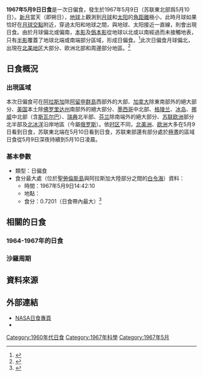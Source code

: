 {{Infobox Solar eclipse
| Year        = 1967
| Month       = 5
| Day         = 9
| Type        = 日偏食
| Image       = SE1967May09P.png
| Image size  = 200px
| Image intro = 1967年5月9日日偏食路徑圖
  <!--   日食資料   -->
| Gamma       = 1.1422
| Mag         = 0.7201
| Saros       = 147
| Saros total = 80
| Saros seq   = 20
  <!--     食甚     -->
| Duration    = 
| Location    = [[聖勞倫斯島|聖勞倫斯島]]與[[阿拉斯加州|阿拉斯加]]大陸部分之間的[[白令海|白令海]]
| Coords      = {{coord|62.5|N|168.1|W}}
| Width       = 
  <!--   開始時間   -->
| Partial     = 
| Start type  = 
| Centre      = 
| Greatest    = 14:42:10
  <!--     倒數     -->
| hour        = 14
| minute      = 42
| second      = 10
| Duration_s  = 
}}
'''1967年5月9日日食'''是一次日偏食，發生於1967年5月9日（苏联東北部爲5月10日）。[[新月|新月]]當天（即朔日），[[地球|地球]]上觀測到[[月球|月球]]和[[太阳|太阳]]的[[角距離|角距離]]極小，此時月球如果恰好在[[月球交點|月球交點]]附近，穿過太阳和地球之間，與地球、太阳接近一直線，則會出現日食。由於月球偏北或偏南，[[本影|本影]]及[[僞本影|僞本影]]從地球以北或以南經過而未接觸地表，只有[[半影|半影]]覆蓋了地球北端或南端部分區域，形成日偏食。<ref name="astron">{{cite web|author=樊忠玉|title=日（月）食|url=http://www.astron.ac.cn/bencandy-51-1630-1.htm|publisher=中国天文科普网|accessdate=2016-03-20|archive-date=2014-09-17|archive-url=https://web.archive.org/web/20140917080048/http://www.astron.ac.cn/bencandy-51-1630-1.htm|dead-url=no}}</ref>此次日偏食月球偏北，出現在[[北美地区|北美地区]]大部分、欧洲北部和周邊部分地區。<ref name="NASAGIF">{{cite web|author=Fred Espenak|title=Paritial Solar Eclipse of 1967 May 09|url=http://eclipse.gsfc.nasa.gov/SEplot/SEplot1951/SE1967May09P.GIF|publisher=NASA Eclipse Web Site|accessdate=2016-03-20|archive-date=2020-10-21|archive-url=https://web.archive.org/web/20201021001019/https://eclipse.gsfc.nasa.gov/SEplot/SEplot1951/SE1967May09P.GIF|dead-url=no}}{{en}}</ref>

== 日食概況 ==
=== 出現區域 ===
本次日偏食可在[[阿拉斯加州|阿拉斯加]]除[[阿留申群島|阿留申群島]]西部外的大部、[[加拿大|加拿大]]除東南部外的絕大部分、[[美国|美国]]本土除[[佛罗里达州|佛罗里达州]]南部外的絕大部分、[[墨西哥|墨西哥]]中北部、[[格陵兰|格陵兰]]、[[冰岛|冰岛]]、[[挪威|挪威]]中北部（含[[斯瓦尔巴|斯瓦尔巴]]）、[[瑞典|瑞典]]北半部、[[芬兰|芬兰]]除南端外的絕大部分、[[苏联|苏联]][[欧洲|欧洲]]部分北半部及[[北冰洋|北冰洋]]沿岸地區（今屬[[俄罗斯|俄罗斯]]）。依[[时区|时区]]不同，[[北美洲|北美洲]]、[[欧洲|欧洲]]大多在5月9日看到日食，苏联東北端在5月10日看到日食，苏联東部還有部分處於[[極晝|極晝]]的區域日食從5月9日深夜持續到5月10日凌晨。

=== 基本參數 ===
{{NoteUTC}}
* 類型：日偏食
* 食分最大處（位於[[聖勞倫斯島|聖勞倫斯島]]與阿拉斯加大陸部分之間的[[白令海|白令海]]）資料：
** 時間：1967年5月9日14:42:10
** 地點：{{coord|62.5|N|168.1|W}}
** 食分：0.7201（日食帶內最大）<ref name="Besselian">{{cite web|author=Fred Espenak|title=Besselian Elements - Paritial Solar Eclipse of 1967 May 09|url=http://eclipse.gsfc.nasa.gov/SEsearch/SEdata.php?Ecl=19670509|publisher=NASA Eclipse Web Site|accessdate=2016-03-20|archive-date=2020-10-29|archive-url=https://web.archive.org/web/20201029142224/https://eclipse.gsfc.nasa.gov/SEsearch/SEdata.php?Ecl=19670509|dead-url=no}}{{en}}</ref>

== 相關的日食 ==
=== 1964-1967年的日食 ===
{{Solar eclipse set 1964-1967}}

=== 沙羅周期 ===
{{Solar Saros series 147}}

== 資料來源 ==
{{reflist}}

== 外部連結 ==
{{日食主題}}
* [http://eclipse.gsfc.nasa.gov/solar.html NASA日食專頁]{{Wayback|url=http://eclipse.gsfc.nasa.gov/solar.html |date=20190108200537 }}{{en}}
* {{Partial solar eclipse NASA reference|1951/SE1967May09P|19670509}}

{{Solar eclipses
|nature=日偏食
|previous=[[1966年11月12日日食|1966年11月12日日食]]
|natureprevious=日全食
|next=[[1967年11月2日日食|1967年11月2日日食]]
|naturenext=日全食
|previoussamenature=[[1964年12月4日日食|1964年12月4日日食]]
|nextsamenature=[[1968年3月28日日食|1968年3月28日日食]]
}}
{{日食}}

[[Category:1960年代日食|Category:1960年代日食]]
[[Category:1967年科學|Category:1967年科學]]
[[Category:1967年5月|Category:1967年5月]]